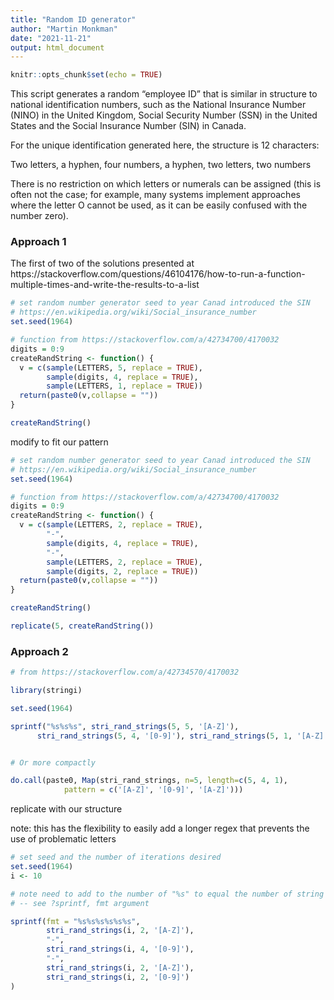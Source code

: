 ```yaml
---
title: "Random ID generator"
author: "Martin Monkman"
date: "2021-11-21"
output: html_document
---
```


```r
knitr::opts_chunk$set(echo = TRUE)
```

This script generates a random "employee ID" that is similar in structure to national identification numbers, such as the National Insurance Number (NINO) in the United Kingdom, Social Security Number (SSN) in the United States and the Social Insurance Number (SIN) in Canada.

For the unique identification generated here, the structure is 12 characters:

Two letters, a hyphen, four numbers, a hyphen, two letters, two numbers

There is no restriction on which letters or numerals can be assigned (this is often not the case; for example, many systems implement approaches where the letter O cannot be used, as it can be easily confused with the number zero).

### Approach 1

The first of two of the solutions presented at https://stackoverflow.com/questions/46104176/how-to-run-a-function-multiple-times-and-write-the-results-to-a-list


```r
# set random number generator seed to year Canad introduced the SIN
# https://en.wikipedia.org/wiki/Social_insurance_number
set.seed(1964)

# function from https://stackoverflow.com/a/42734700/4170032
digits = 0:9
createRandString <- function() {
  v = c(sample(LETTERS, 5, replace = TRUE),
        sample(digits, 4, replace = TRUE),
        sample(LETTERS, 1, replace = TRUE))
  return(paste0(v,collapse = ""))
}

createRandString()
```


modify to fit our pattern

```r
# set random number generator seed to year Canad introduced the SIN
# https://en.wikipedia.org/wiki/Social_insurance_number
set.seed(1964)

# function from https://stackoverflow.com/a/42734700/4170032
digits = 0:9
createRandString <- function() {
  v = c(sample(LETTERS, 2, replace = TRUE),
        "-",
        sample(digits, 4, replace = TRUE),
        "-",
        sample(LETTERS, 2, replace = TRUE),
        sample(digits, 2, replace = TRUE))
  return(paste0(v,collapse = ""))
}

createRandString()

replicate(5, createRandString())

```

### Approach 2


```r
# from https://stackoverflow.com/a/42734570/4170032

library(stringi)

set.seed(1964)

sprintf("%s%s%s", stri_rand_strings(5, 5, '[A-Z]'),
      stri_rand_strings(5, 4, '[0-9]'), stri_rand_strings(5, 1, '[A-Z]'))


# Or more compactly

do.call(paste0, Map(stri_rand_strings, n=5, length=c(5, 4, 1),
            pattern = c('[A-Z]', '[0-9]', '[A-Z]')))

```


replicate with our structure

note: this has the flexibility to easily add a longer regex that prevents the use of problematic letters

```r
# set seed and the number of iterations desired
set.seed(1964)
i <- 10

# note need to add to the number of "%s" to equal the number of string chunks
# -- see ?sprintf, fmt argument

sprintf(fmt = "%s%s%s%s%s%s", 
        stri_rand_strings(i, 2, '[A-Z]'),
        "-",
        stri_rand_strings(i, 4, '[0-9]'),
        "-",
        stri_rand_strings(i, 2, '[A-Z]'),
        stri_rand_strings(i, 2, '[0-9]')
)



```

